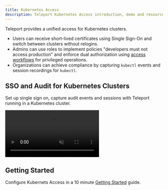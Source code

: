 ```yaml
---
title: Kubernetes Access
description: Teleport Kubernetes Access introduction, demo and resources
---
```


Teleport provides a unified access for Kubernetes clusters.

- Users can receive short-lived certificates using Single Sign-On and switch between clusters without relogins.
- Admins can use roles to implement policies "developers must not access production" and enforce
dual authorization using [access workflows](./enterprise/workflow/index.mdx) for privileged operations.
- Organizations can achieve compliance by capturing `kubectl` events and session recordings for `kubectl`.

## SSO and Audit for Kubernetes Clusters

Set up single sign on, capture audit events and sessions with Teleport running in a Kubernetes cluster.

<video muted playsInline controls>
  <source src="https://goteleport.com/teleport/videos/kubernetes-access/kubelogin.mp4" type="video/mp4" />
  <source src="https://goteleport.com/teleport/videos/kubernetes-access/kubelogin.webm" type="video/webm" />
Your browser does not support the video tag.
</video>

## Getting Started

Configure Kubernets Access in a 10 minute [Getting Started](./kubernetes-access/getting-started.mdx) guide.
